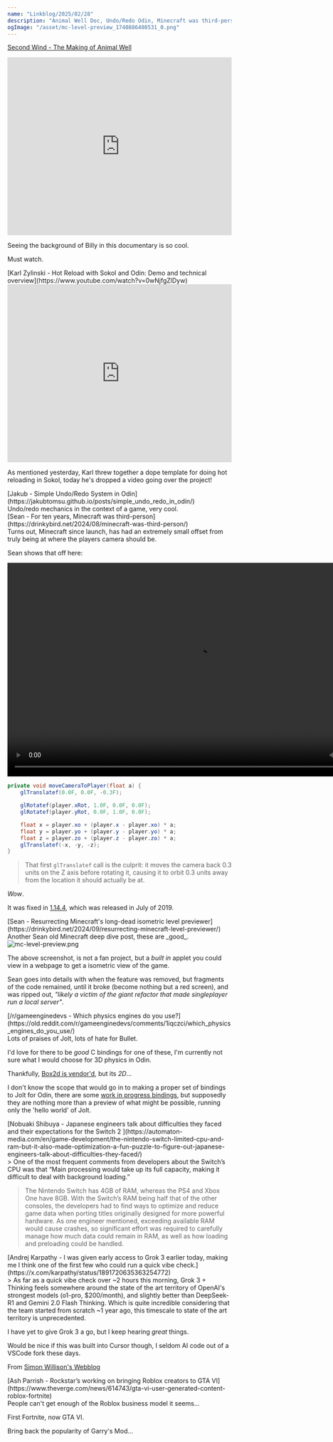 ```yaml
---
name: "Linkblog/2025/02/28"
description: "Animal Well Doc, Undo/Redo Odin, Minecraft was third-person, Minecraft isometric level preview, What physics engine?, Japanese engineers talk Switch specs, Andrej on Grok 3, Rockstar wants GTA VI 'Roblox'."
ogImage: "/asset/mc-level-preview_1740886408531_0.png"
---
```


[Second Wind - The Making of Animal Well](https://www.youtube.com/watch?v=tffo3U4owwE)

<div class="ml-[calc(1*1rem)] mb-8">
<iframe
    class="my-2"
    width="100%"
    height="400"
    src="https://www.youtube.com/embed/tffo3U4owwE"
    frameborder="0"
    allow="accelerometer; autoplay; clipboard-write; encrypted-media; gyroscope; picture-in-picture"
    allowfullscreen
></iframe>

Seeing the background of Billy in this documentary is so cool.

Must watch.

</div>
[Karl Zylinski - Hot Reload with Sokol and Odin: Demo and technical overview](https://www.youtube.com/watch?v=0wNjfgZlDyw)

<div class="ml-[calc(1*1rem)] mb-8">
<iframe
    class="my-2"
    width="100%"
    height="400"
    src="https://www.youtube.com/embed/0wNjfgZlDyw"
    frameborder="0"
    allow="accelerometer; autoplay; clipboard-write; encrypted-media; gyroscope; picture-in-picture"
    allowfullscreen
></iframe>

As mentioned yesterday, Karl threw together a dope template for doing hot reloading in Sokol, today he's dropped a video going over the project!

</div>
[Jakub - Simple Undo/Redo System in Odin](https://jakubtomsu.github.io/posts/simple_undo_redo_in_odin/)

<div class="ml-[calc(1*1rem)] mb-8">
Undo/redo mechanics in the context of a game, very cool.

</div>
[Sean - For ten years, Minecraft was third-person](https://drinkybird.net/2024/08/minecraft-was-third-person/)

<div class="ml-[calc(1*1rem)] mb-8">
Turns out, Minecraft since launch, has had an extremely small offset from truly being at where the players camera should be.

Sean shows that off here:

<video controls src='/asset/drinkybird-mc-third-person-basically_1740886285669_0.webm' width='852' height='480'></video>

```java
private void moveCameraToPlayer(float a) {
    glTranslatef(0.0F, 0.0F, -0.3F);

    glRotatef(player.xRot, 1.0F, 0.0F, 0.0F);
    glRotatef(player.yRot, 0.0F, 1.0F, 0.0F);

    float x = player.xo + (player.x - player.xo) * a;
    float y = player.yo + (player.y - player.yo) * a;
    float z = player.zo + (player.z - player.zo) * a;
    glTranslatef(-x, -y, -z);
}
```

> That first `glTranslatef` call is the culprit: it moves the camera back 0.3 units on the Z axis before rotating it, causing it to orbit 0.3 units away from the location it should actually be at.

_Wow_.

It was fixed in [1.14.4](https://minecraft.wiki/w/Java_Edition_1.14.4), which was released in July of 2019.

</div>
[Sean - Resurrecting Minecraft's long-dead isometric level previewer](https://drinkybird.net/2024/09/resurrecting-minecraft-level-previewer/)

<div class="ml-[calc(1*1rem)] mb-8">
Another Sean old Minecraft deep dive post, these are _good_.

<Image src='/asset/mc-level-preview_1740886408531_0.png' alt='mc-level-preview.png' width={1280} height={720} />

The above screenshot, is not a fan project, but a _built in_ applet you could view in a webpage to get a isometric view of the game.

Sean goes into details with when the feature was removed, but fragments of the code remained, until it broke (become nothing but a red screen), and was ripped out, _"likely a victim of the giant refactor that made singleplayer run a local server"_.

</div>
[/r/gameenginedevs - Which physics engines do you use?](https://old.reddit.com/r/gameenginedevs/comments/1iqczci/which_physics_engines_do_you_use/)

<div class="ml-[calc(1*1rem)] mb-8">
Lots of praises of Jolt, lots of hate for Bullet.

I'd love for there to be _good_ C bindings for one of these, I'm currently not sure what I would choose for 3D physics in Odin.

Thankfully, [Box2d is vendor'd](https://pkg.odin-lang.org/vendor/box2d/), but its _2D_...

I don't know the scope that would go in to making a proper set of bindings to Jolt for Odin, there are some [work in progress bindings](https://gitlab.com/raygarner13/jolt), but supposedly they are nothing more than a preview of what might be possible, running only the 'hello world' of Jolt.

</div>
[Nobuaki Shibuya - Japanese engineers talk about difficulties they faced and their expectations for the Switch 2 ](https://automaton-media.com/en/game-development/the-nintendo-switch-limited-cpu-and-ram-but-it-also-made-optimization-a-fun-puzzle-to-figure-out-japanese-engineers-talk-about-difficulties-they-faced/)

<div class="ml-[calc(1*1rem)] mb-8">
> One of the most frequent comments from developers about the Switch’s CPU was that “Main processing would take up its full capacity, making it difficult to deal with background loading.”

> The Nintendo Switch has 4GB of RAM, whereas the PS4 and Xbox One have 8GB. With the Switch’s RAM being half that of the other consoles, the developers had to find ways to optimize and reduce game data when porting titles originally designed for more powerful hardware. As one engineer mentioned, exceeding available RAM would cause crashes, so significant effort was required to carefully manage how much data could remain in RAM, as well as how loading and preloading could be handled.

</div>
[Andrej Karpathy - I was given early access to Grok 3 earlier today, making me I think one of the first few who could run a quick vibe check.](https://x.com/karpathy/status/1891720635363254772)

<div class="ml-[calc(1*1rem)] mb-8">
> As far as a quick vibe check over ~2 hours this morning, Grok 3 + Thinking feels somewhere around the state of the art territory of OpenAI's strongest models (o1-pro, $200/month), and slightly better than DeepSeek-R1 and Gemini 2.0 Flash Thinking. Which is quite incredible considering that the team started from scratch ~1 year ago, this timescale to state of the art territory is unprecedented.

I have yet to give Grok 3 a go, but I keep hearing _great_ things.

Would be nice if this was built into Cursor though, I seldom AI code out of a VSCode fork these days.

<div class="w-full h-4"></div>

From [Simon Willison's Webblog](https://simonwillison.net/2025/Feb/18/andrej-karpathy-grok-3/)

</div>
[Ash Parrish - Rockstar’s working on bringing Roblox creators to GTA VI](https://www.theverge.com/news/614743/gta-vi-user-generated-content-roblox-fortnite)

<div class="ml-[calc(1*1rem)] mb-8">
People can't get enough of the Roblox business model it seems...

First Fortnite, now GTA VI.

Bring back the popularity of Garry's Mod...

</div>

